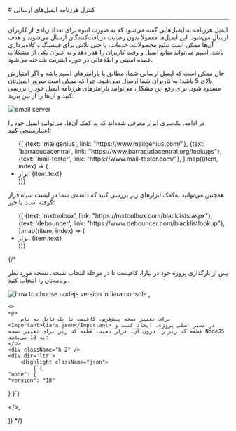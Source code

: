 

<Layout>
<Head>
<title>مستندات کنترل هرزنامه ایمیل‌های ارسالی در ایمیل سرور - لیارا</title>
<meta property="og:title" content="مستندات خدمات رایانش ابری لیارا" />
<meta property="og:description" content="مستندات نحوه کنترل هرزنامه ایمیل‌های ارسالی در ایمیل‌سرور"  />
<meta property="og:image" content="https://files.liara.ir/liara/logos/liara-poster.jpg" />
</Head>
# کنترل هرزنامه ایمیل‌های ارسالی
<hr className="mb-2" />

ایمیل هرزنامه به ایمیل‌هایی گفته می‌شود که به صورت انبوه برای تعداد زیادی از کاربران ارسال می‌شود. این ایمیل‌ها معمولاً بدون رضایت دریافت‌کنندگان ارسال می‌شوند و هدف آن‌ها ممکن است تبلیغ محصولات، خدمات، یا حتی تلاش برای فیشینگ و کلاه‌برداری باشد. اسپم می‌تواند منابع ایمیل و وقت کاربران را هدر دهد و به عنوان یکی از مشکلات عمده امنیتی و اطلاعاتی در حوزه اینترنت شناخته می‌شود.

حال ممکن است که ایمیل ارسالی شما، مطابق با پارامترهای اسپم باشد و اگر امتیازش بالای 5 باشد؛ به کاربران شما ارسال نمی‌شود. چرا که ممکن است سرور ایمیل‌تان مسدود شود. برای رفع این مشکل، می‌توانید پارامترهای هرزنامه ایمیل خود را بررسی کنید و آن‌ها را از بین ببرید:

<div className="h-4" />
<img src="https://files.liara.ir/liara/docs/why-it-is-spam.png" alt="email server" />
<div className="h-4" />

در ادامه، یک‌سری ابزار معرفی شده‌اند که به کمک آن‌ها، می‌توانید ایمیل خود را اعتبارسنجی کنید:
 <ul className="pr-4">
  {[
    {text: 'mailgenius', link: "https://www.mailgenius.com/"},
    {text: 'barracudacentral', link: "https://www.barracudacentral.org/lookups"},
    {text: 'mail-tester', link: "https://www.mail-tester.com/"},
  ].map((item, index) => (
    <li
      key={index}
      style={{
        textDecorationColor: "#9ca3af"
      }}
    >
    <Link href={item.link} className="text-[#2196f3] ">
        ابزار {item.text}
    </Link>
    </li>
  ))}
</ul>

<div className="h-4" />

همچنین می‌توانید  به‌کمک ابزارهای زیر بررسی کنید که دامنه‌ی شما در لیست سیاه قرار گرفته است یا خیر:

 <ul className="pr-4">
  {[
    {text: 'mxtoolbox', link: "https://mxtoolbox.com/blacklists.aspx"},
    {text: 'debouncer', link: "https://www.debouncer.com/blacklistlookup"},
  ].map((item, index) => (
    <li
      key={index}
      style={{
        textDecorationColor: "#9ca3af"
      }}
    >
    <Link href={item.link} className="text-[#2196f3] ">
        ابزار {item.text}
    </Link>
    </li>
  ))}
</ul>
{/* 
<Section id="change-default-version" title="تغییر نسخه پیش‌فرض" />
<Tabs 
    tabs={["Liara Console", "Liara CLI"]} 
    content={[
    <>
    <p>پس از بارگذاری پروژه خود در لیارا، کافیست تا در مرحله انتخاب نسخه، نسخه مورد نظر برنامه‌تان را انتخاب کنید.</p>
    <img src="https://files.liara.ir/liara/docs/choose-nodejs-version.png" alt="how to choose nodejs version in liara console" />
    </>,

    <>
    <p>
        برای تغییر نسخه پیش‌فرض، کافیست تا یک فایل به نام <Important>liara.json</Important> در مسیر اصلی پروژه، ایجاد کنید و قطعه کد زیر را درون آن، قرار دهید. قطعه کد زیر برای تغییر نسخه NodeJS به 18 می‌باشد:
    </p>
    <div className="h-2" />
    <div dir='ltr'>
        <Highlight className="json">
            {`{
    "node": {
    "version": "18"
  }
}`}
        </Highlight>
    </div>
    <div className="h-2" />
    </>,

]}  */}


</Layout>